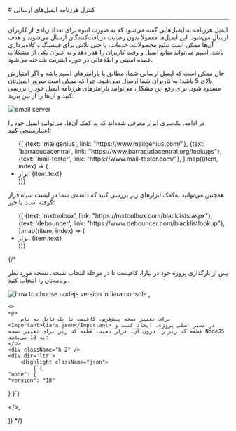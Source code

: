 

<Layout>
<Head>
<title>مستندات کنترل هرزنامه ایمیل‌های ارسالی در ایمیل سرور - لیارا</title>
<meta property="og:title" content="مستندات خدمات رایانش ابری لیارا" />
<meta property="og:description" content="مستندات نحوه کنترل هرزنامه ایمیل‌های ارسالی در ایمیل‌سرور"  />
<meta property="og:image" content="https://files.liara.ir/liara/logos/liara-poster.jpg" />
</Head>
# کنترل هرزنامه ایمیل‌های ارسالی
<hr className="mb-2" />

ایمیل هرزنامه به ایمیل‌هایی گفته می‌شود که به صورت انبوه برای تعداد زیادی از کاربران ارسال می‌شود. این ایمیل‌ها معمولاً بدون رضایت دریافت‌کنندگان ارسال می‌شوند و هدف آن‌ها ممکن است تبلیغ محصولات، خدمات، یا حتی تلاش برای فیشینگ و کلاه‌برداری باشد. اسپم می‌تواند منابع ایمیل و وقت کاربران را هدر دهد و به عنوان یکی از مشکلات عمده امنیتی و اطلاعاتی در حوزه اینترنت شناخته می‌شود.

حال ممکن است که ایمیل ارسالی شما، مطابق با پارامترهای اسپم باشد و اگر امتیازش بالای 5 باشد؛ به کاربران شما ارسال نمی‌شود. چرا که ممکن است سرور ایمیل‌تان مسدود شود. برای رفع این مشکل، می‌توانید پارامترهای هرزنامه ایمیل خود را بررسی کنید و آن‌ها را از بین ببرید:

<div className="h-4" />
<img src="https://files.liara.ir/liara/docs/why-it-is-spam.png" alt="email server" />
<div className="h-4" />

در ادامه، یک‌سری ابزار معرفی شده‌اند که به کمک آن‌ها، می‌توانید ایمیل خود را اعتبارسنجی کنید:
 <ul className="pr-4">
  {[
    {text: 'mailgenius', link: "https://www.mailgenius.com/"},
    {text: 'barracudacentral', link: "https://www.barracudacentral.org/lookups"},
    {text: 'mail-tester', link: "https://www.mail-tester.com/"},
  ].map((item, index) => (
    <li
      key={index}
      style={{
        textDecorationColor: "#9ca3af"
      }}
    >
    <Link href={item.link} className="text-[#2196f3] ">
        ابزار {item.text}
    </Link>
    </li>
  ))}
</ul>

<div className="h-4" />

همچنین می‌توانید  به‌کمک ابزارهای زیر بررسی کنید که دامنه‌ی شما در لیست سیاه قرار گرفته است یا خیر:

 <ul className="pr-4">
  {[
    {text: 'mxtoolbox', link: "https://mxtoolbox.com/blacklists.aspx"},
    {text: 'debouncer', link: "https://www.debouncer.com/blacklistlookup"},
  ].map((item, index) => (
    <li
      key={index}
      style={{
        textDecorationColor: "#9ca3af"
      }}
    >
    <Link href={item.link} className="text-[#2196f3] ">
        ابزار {item.text}
    </Link>
    </li>
  ))}
</ul>
{/* 
<Section id="change-default-version" title="تغییر نسخه پیش‌فرض" />
<Tabs 
    tabs={["Liara Console", "Liara CLI"]} 
    content={[
    <>
    <p>پس از بارگذاری پروژه خود در لیارا، کافیست تا در مرحله انتخاب نسخه، نسخه مورد نظر برنامه‌تان را انتخاب کنید.</p>
    <img src="https://files.liara.ir/liara/docs/choose-nodejs-version.png" alt="how to choose nodejs version in liara console" />
    </>,

    <>
    <p>
        برای تغییر نسخه پیش‌فرض، کافیست تا یک فایل به نام <Important>liara.json</Important> در مسیر اصلی پروژه، ایجاد کنید و قطعه کد زیر را درون آن، قرار دهید. قطعه کد زیر برای تغییر نسخه NodeJS به 18 می‌باشد:
    </p>
    <div className="h-2" />
    <div dir='ltr'>
        <Highlight className="json">
            {`{
    "node": {
    "version": "18"
  }
}`}
        </Highlight>
    </div>
    <div className="h-2" />
    </>,

]}  */}


</Layout>